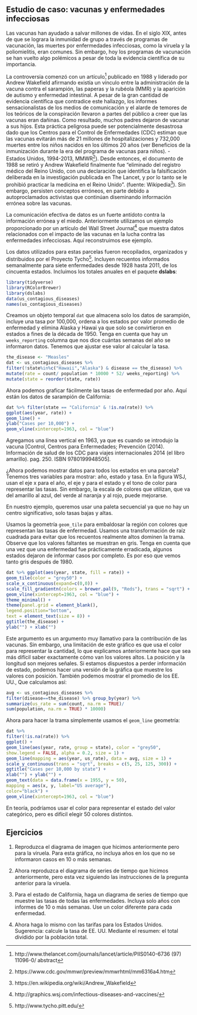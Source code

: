 ## Estudio de caso: vacunas y enfermedades infecciosas {#vaccines}

Las vacunas han ayudado a salvar millones de vidas. En el siglo XIX, antes de que se lograra la inmunidad de grupo a través de programas de vacunación, las muertes por enfermedades infecciosas, como la viruela y la poliomielitis, eran comunes. Sin embargo, hoy los programas de vacunación se han vuelto algo polémicos a pesar de toda la evidencia científica de su importancia.

La controversia comenzó con un artículo^[http://www.thelancet.com/journals/lancet/article/PIIS0140-6736 (97) 11096-0/ abstract] publicado en 1988 y liderado por Andrew Wakefield afirmando
existía un vínculo entre la administración de la vacuna contra el sarampión, las paperas y la rubéola (MMR) y la aparición de autismo y enfermedad intestinal.
A pesar de la gran cantidad de evidencia científica que contradice este hallazgo, los informes sensacionalistas de los medios de comunicación y el alarde de temores de los teóricos de la conspiración llevaron a partes del público a creer que las vacunas eran dañinas. Como resultado, muchos padres dejaron de vacunar a sus hijos. Esta práctica peligrosa puede ser potencialmente desastrosa dado que los Centros para el Control de Enfermedades (CDC) estiman que las vacunas evitarán más de 21 millones de hospitalizaciones y 732,000 muertes entre los niños nacidos en los últimos 20 años (ver Beneficios de la inmunización durante la era del programa de vacunas para niños). - Estados Unidos, 1994-2013, MMWR^[https://www.cdc.gov/mmwr/preview/mmwrhtml/mm6316a4.htm]).
Desde entonces, el documento de 1988 se retiró y Andrew Wakefield finalmente fue "eliminado del registro médico del Reino Unido, con una declaración que identifica la falsificación deliberada en la investigación publicada en The Lancet, y por lo tanto se le prohibió practicar la medicina en el Reino Unido". (fuente: Wikipedia^[https://en.wikipedia.org/wiki/Andrew_Wakefield]). Sin embargo, persisten conceptos erróneos, en parte debido a autoproclamados activistas que continúan diseminando información errónea sobre las vacunas.

La comunicación efectiva de datos es un fuerte antídoto contra la información errónea y el miedo. Anteriormente utilizamos un ejemplo proporcionado por un artículo del Wall Street Journal^[http://graphics.wsj.com/infectious-diseases-and-vaccines/] que muestra datos relacionados con el impacto de las vacunas en la lucha contra las enfermedades infecciosas. Aquí reconstruimos ese ejemplo.

Los datos utilizados para estas parcelas fueron recopilados, organizados y distribuidos por el Proyecto Tycho^[http://www.tycho.pitt.edu/]. Incluyen recuentos informados semanalmente para siete enfermedades desde 1928 hasta 2011, de los cincuenta estados. Incluimos los totales anuales en el paquete __dslabs__:

```r
library(tidyverse)
library(RColorBrewer)
library(dslabs)
data(us_contagious_diseases)
names(us_contagious_diseases)
```

Creamos un objeto temporal `dat` que almacena solo los datos de sarampión, incluye una tasa por 100,000, ordena a los estados por valor promedio de enfermedad y elimina Alaska y Hawai ya que solo se convirtieron en estados a fines de la década de 1950. Tenga en cuenta que hay un `weeks_reporting` columna que nos dice cuántas semanas del año se informaron datos. Tenemos que ajustar ese valor al calcular la tasa.

```r
the_disease <- "Measles"
dat <- us_contagious_diseases %>%
filter(!state%in%c("Hawaii","Alaska") & disease == the_disease) %>%
mutate(rate = count/ population * 10000 * 52/ weeks_reporting) %>%
mutate(state = reorder(state, rate))
```

Ahora podemos graficar fácilmente las tasas de enfermedad por año. Aquí están los datos de sarampión de California:

```r
dat %>% filter(state == "California" & !is.na(rate)) %>%
ggplot(aes(year, rate)) +
geom_line() +
ylab("Cases per 10,000") +
geom_vline(xintercept=1963, col = "blue")
```

Agregamos una línea vertical en 1963, ya que es cuando se introdujo la vacuna [Control, Centros para Enfermedades; Prevención (2014). Información de salud de los CDC para viajes internacionales 2014 (el libro amarillo). pag. 250. ISBN 9780199948505].

¿Ahora podemos mostrar datos para todos los estados en una parcela? Tenemos tres variables para mostrar: año, estado y tasa. En la figura WSJ, usan el eje x para el año, el eje y para el estado y el tono de color para representar las tasas. Sin embargo, la escala de colores que utilizan, que va del amarillo al azul, del verde al naranja y al rojo, puede mejorarse.

En nuestro ejemplo, queremos usar una paleta secuencial ya que no hay un centro significativo, solo tasas bajas y altas.

Usamos la geometría `geom_tile` para embaldosar la región con colores que representan las tasas de enfermedad. Usamos una transformación de raíz cuadrada para evitar que los recuentos realmente altos dominen la trama. Observe que los valores faltantes se muestran en gris. Tenga en cuenta que una vez que una enfermedad fue prácticamente erradicada, algunos estados dejaron de informar casos por completo. Es por eso que vemos tanto gris después de 1980.

```r
dat %>% ggplot(aes(year, state, fill = rate)) +
geom_tile(color = "grey50") +
scale_x_continuous(expand=c(0,0)) +
scale_fill_gradientn(colors = brewer.pal(9, "Reds"), trans = "sqrt") +
geom_vline(xintercept=1963, col = "blue") +
theme_minimal() +
theme(panel.grid = element_blank(),
legend.position="bottom",
text = element_text(size = 8)) +
ggtitle(the_disease) +
ylab("") + xlab("")
```

Este argumento es un argumento muy llamativo para la contribución de las vacunas. Sin embargo, una limitación de este gráfico es que usa el color para representar la cantidad, lo que explicamos anteriormente hace que sea más difícil saber exactamente cómo van los valores altos. La posición y la longitud son mejores señales. Si estamos dispuestos a perder información de estado, podemos hacer una versión de la gráfica que muestre los valores con posición. También podemos mostrar el promedio de los EE. UU., Que calculamos así:

```r
avg <- us_contagious_diseases %>%
filter(disease==the_disease) %>% group_by(year) %>%
summarize(us_rate = sum(count, na.rm = TRUE)/
sum(population, na.rm = TRUE) * 10000)
```

Ahora para hacer la trama simplemente usamos el `geom_line` geometría:
```r
dat %>%
filter(!is.na(rate)) %>%
ggplot() +
geom_line(aes(year, rate, group = state), color = "grey50",
show.legend = FALSE, alpha = 0.2, size = 1) +
geom_line(mapping = aes(year, us_rate), data = avg, size = 1) +
scale_y_continuous(trans = "sqrt", breaks = c(5, 25, 125, 300)) +
ggtitle("Cases per 10,000 by state") +
xlab("") + ylab("") +
geom_text(data = data.frame(x = 1955, y = 50),
mapping = aes(x, y, label="US average"),
color="black") +
geom_vline(xintercept=1963, col = "blue")
```

En teoría, podríamos usar el color para representar el estado del valor categórico, pero es difícil elegir 50 colores distintos.

## Ejercicios


1. Reproduzca el diagrama de imagen que hicimos anteriormente pero para la viruela. Para esta gráfica, no incluya años en los que no se informaron casos en 10 o más semanas.

2. Ahora reproduzca el diagrama de series de tiempo que hicimos anteriormente, pero esta vez siguiendo las instrucciones de la pregunta anterior para la viruela.

3. Para el estado de California, haga un diagrama de series de tiempo que muestre las tasas de todas las enfermedades. Incluya solo años con informes de 10 o más semanas. Use un color diferente para cada enfermedad.

4. Ahora haga lo mismo con las tarifas para los Estados Unidos. Sugerencia: calcule la tasa de EE. UU. Mediante el resumen: el total dividido por la población total.

